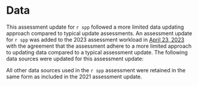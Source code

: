 # Data

<!--
Data comprise the foundational components of stock assessment models.
The decision to include or exclude particular data sources in an assessment model depends on many factors.
These factors often include, but are not limited to,
the way in which data were collected (e.g., measurement method and consistency);
the spatial and temporal coverage of the data;
the quantity of data available per desired sampling unit;
the representativeness of the data to inform the modeled processes of importance;
timing of when the data were provided;
limitations imposed by the Terms of Reference; and
the presence of an avenue for the inclusion of the data in the assessment model.
Attributes associated with a data source can change through time,
as can the applicability of the data source when different modeling approaches are explored (e.g., stock structure or time-varying processes).
Therefore, the specific data sources included or excluded from this assessment should not necessarily constrain the selection of data sources applicable to future stock assessments for `r spp`.
Even if a data source is not directly used in the stock assessment they can provide valuable insights into biology, fishery behavior, or localized dynamics.

Data from a wide range of programs were available for possible inclusion in the current assessment model.
Descriptions of each data source included in the model (Figure \@ref(fig:data-plot)) and sources that were explored but not included in the base model are provided below.
Data that were excluded from the base model were explicitly explored during the development of this stock assessment or have not changed since their past exploration in a previous `r spp` stock assessment.
In some cases, the inclusion of excluded data sources were explored through sensitivity analyses (see Section \@ref(assessment-model)).
-->

This assessment update for `r spp` followed a more limited data updating approach compared to typical update assessments.  An  assessment update for `r spp` was added to the 2023 assessment workload in [April 23, 2023](https://www.pcouncil.org/april-2023-decision-summary-document/) with the agreement that the assessment adhere to a more limited approach to updating data compared to a typical assessment update. The following data sources were updated for this assessment update:

\begin{enumerate}
  \item The work to add recent commercial to the model for 2021--2022 identified three issues in the landings data in the 2021 assessment update which likely extended to previous assessments. @kellijohnson ADD DETAILS ON THE MISSING PACFIN CATCHES HERE Additionally, it appears that previous assessments failed to include bycatch from the at-sea fishery. The annual bycatch of sablefish by the at-sea fishery of sablefish is typically relatively low but after there have been sharp increases following years of large recruitment events (e.g., 304 mt in 2022).
  \item The discard rates, mean weights and length compositions from discarded fish observed by the \gls{wcgop} were updated and the new values for 2020 and 2021 were added to the model.  
  \item The relative index of abundance, length composition, and conditional-age-at-length data from the \gls{s-wcgbt} were updated and extended through 2022.

\end{enumerate}

All other data sources used in the `r spp` assessment were retained in the same form as included in the 2021 assessment update.
